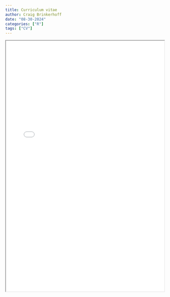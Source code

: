 ```yaml
---
title: Curriculum vitae
author: Craig Brinkerhoff
date: "08-30-2024"
categories: ["R"]
tags: ["CV"]
---
```

<center>
<iframe src="Brinkerhoff_CV_website.pdf" width="100%" height="800px"></iframe>
</center>